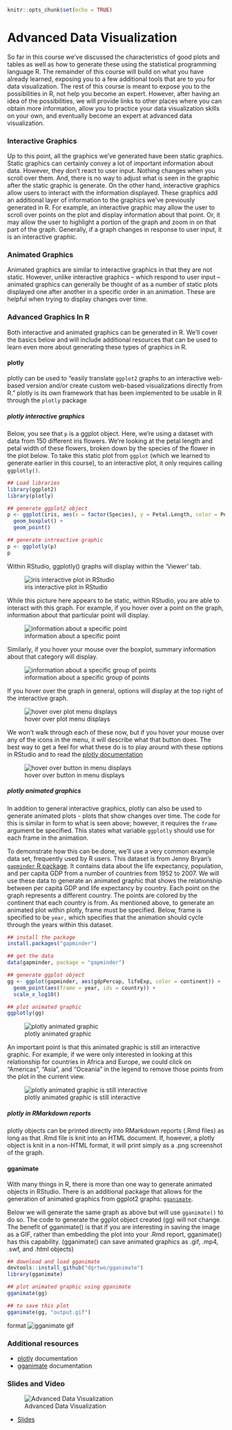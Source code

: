 
```r
knitr::opts_chunk$set(echo = TRUE)
```

# Advanced Data Visualization

So far in this course we've discussed the characteristics of good plots and tables as well as how to generate these using the statistical programming language R. The remainder of this course will build on what you have already learned, exposing you to a few additional tools that are to you for data visualization. The rest of this course is meant to expose you to the possibilities in R, not help you become an expert. However, after having an idea of the possibilities, we will provide links to other places where you can obtain more information, allow you to practice your data visualization skills on your own, and eventually become an expert at advanced data visualization.

### Interactive Graphics

Up to this point, all the graphics we've generated have been static graphics. Static graphics can certainly convey a lot of important information about data. However, they don't react to user input. Nothing changes when you scroll over them. And, there is no way to adjust what is seen in the graphic after the static graphic is generate. On the other hand, interactive graphics allow users to interact with the information displayed. These graphics add an additional layer of information to the graphics we've previously generated in R. For example, an interactive graphic may allow the user to scroll over points on the plot and display information about that point. Or, it may allow the user to highlight a portion of the graph and zoom in on that part of the graph. Generally, if a graph changes in response to user input, it is an interactive graphic.

### Animated Graphics

Animated graphics are similar to interactive graphics in that they are not static. However, unlike interactive graphics -- which respond to user input -- animated graphics can generally be thought of as a number of static plots displayed one after another in a specific order in an animation. These are helpful when trying to display changes over time.

### Advanced Graphics In R

Both interactive and animated graphics can be generated in R. We'll cover the basics below and will include additional resources that can be used to learn even more about generating these types of graphics in R.

#### plotly

plotly can be used to "easily translate `ggplot2` graphs to an interactive web-based version and/or create custom web-based visualizations directly from R." plotly is its own framework that has been implemented to be usable in R through the `plotly` package

##### plotly interactive graphics

Below, you see that `p` is a ggplot object. Here, we're using a dataset with data from 150 different iris flowers. We're looking at the petal length and petal width of these flowers, broken down by the species of the flower in the plot below. To take this static plot from `ggplot` (which we learned to generate earlier in this course),  to an interactive plot, it only requires calling `ggplotly()`.

```r
## Load libraries
library(ggplot2)
library(plotly)

## generate ggplot2 object
p <- ggplot(iris, aes(x = factor(Species), y = Petal.Length, color = Petal.Width)) +
  geom_boxplot() +
  geom_point()

## generate intreactive graphic
p <- ggplotly(p)
p
```

Within RStudio, ggplotly() graphs will display within the 'Viewer' tab.


![iris interactive plot in RStudio](https://docs.google.com/presentation/d/1akxwxd52on22B7uUhZTUi1oHJ6PSDicdVchjmVynhr0/export/png?id=1akxwxd52on22B7uUhZTUi1oHJ6PSDicdVchjmVynhr0&pageid=g2bfdb07292_0_151)

While this picture here appears to be static, within RStudio, you are able to interact with this graph. For example, if you hover over a point on the graph, information about that particular point will display.  


![information about a specific point](https://docs.google.com/presentation/d/1akxwxd52on22B7uUhZTUi1oHJ6PSDicdVchjmVynhr0/export/png?id=1akxwxd52on22B7uUhZTUi1oHJ6PSDicdVchjmVynhr0&pageid=g389ae8f2fa_0_12)

Similarly, if you hover your mouse over the boxplot, summary information about that category will display.


![information about a specific group of points](https://docs.google.com/presentation/d/1akxwxd52on22B7uUhZTUi1oHJ6PSDicdVchjmVynhr0/export/png?id=1akxwxd52on22B7uUhZTUi1oHJ6PSDicdVchjmVynhr0&pageid=g389ae8f2fa_0_22)


If you hover over the graph in general, options will display at the top right of the interactive graph.

![hover over plot menu displays](https://docs.google.com/presentation/d/1akxwxd52on22B7uUhZTUi1oHJ6PSDicdVchjmVynhr0/export/png?id=1akxwxd52on22B7uUhZTUi1oHJ6PSDicdVchjmVynhr0&pageid=g389ae8f2fa_0_1)

We won't walk through each of these now, but if you hover your mouse over any of the icons in the menu, it will describe what that button does. The best way to get a feel for what these do is to play around with these options in RStudio and to read the [plotly documentation](https://plotly-book.cpsievert.me/)


![hover over button in menu displays](https://docs.google.com/presentation/d/1akxwxd52on22B7uUhZTUi1oHJ6PSDicdVchjmVynhr0/export/png?id=1akxwxd52on22B7uUhZTUi1oHJ6PSDicdVchjmVynhr0&pageid=g389ae8f2fa_0_29)



##### plotly animated graphics

In addition to general interactive graphics, plotly can also be used to generate animated plots - plots that show changes over time. The code for this is similar in form to what is seen above; however, it requires the `frame` argument be specified. This states what variable `ggplotly` should use for each frame in the animation.

To demonstrate how this can be done, we'll use a very common example data set, frequently used by R users. This dataset is from Jenny Bryan's [`gapminder` R package](https://cran.r-project.org/web/packages/gapminder/index.html). It contains data about the life expectancy, population, and per capita GDP from a number of countries from 1952 to 2007. We will use these data to generate an animated graphic that shows the relationship between per capita GDP and life expectancy by country. Each point on the graph represents a different country. The points are colored by the continent that each country is from. As mentioned above, to generate an animated plot within plotly, frame must be specified. Below, frame is specified to be `year,` which specifies that the animation should cycle through the years within this dataset.

```r
## install the package
install.packages("gapminder")

## get the data
data(gapminder, package = "gapminder")

## generate ggplot object
gg <- ggplot(gapminder, aes(gdpPercap, lifeExp, color = continent)) +
  geom_point(aes(frame = year, ids = country)) +
  scale_x_log10()

## plot animated graphic
ggplotly(gg)

```


![plotly animated graphic](https://docs.google.com/presentation/d/1akxwxd52on22B7uUhZTUi1oHJ6PSDicdVchjmVynhr0/export/png?id=1akxwxd52on22B7uUhZTUi1oHJ6PSDicdVchjmVynhr0&pageid=g389ae8f2fa_0_37)

An important point is that this animated graphic is still an interactive graphic. For example, if we were only interested in looking at this relationship for countries in Africa and Europe, we could click on "Americas", "Asia", and "Oceania" in the legend to remove those points from the plot in the current view.


![plotly animated graphic is still interactive](https://docs.google.com/presentation/d/1akxwxd52on22B7uUhZTUi1oHJ6PSDicdVchjmVynhr0/export/png?id=1akxwxd52on22B7uUhZTUi1oHJ6PSDicdVchjmVynhr0&pageid=g389ae8f2fa_0_68)

##### plotly in RMarkdown reports

plotly objects can be printed directly into RMarkdown reports (.Rmd files) as long as that .Rmd file is knit into an HTML document. If, however, a plotly object is knit in a non-HTML format, it will print simply as a .png screenshot of the graph.


#### gganimate

With many things in R, there is more than one way to generate animated objects in RStudio. There is an additional package that allows for the generation of animated graphics from ggplot2 graphs: [`gganimate`](https://github.com/dgrtwo/gganimate).

Below we will generate the same graph as above but will use `gganimate()` to do so. The code to generate the ggplot object created (gg) will not change. The benefit of gganimate() is that if you are interesting in saving the image as a GIF, rather than embedding the plot into your .Rmd report, gganimate() has this capability. (gganimate() can save animated graphics as .gif, .mp4, .swf, and .html objects)

```r
## download and load gganimate
devtools::install_github("dgrtwo/gganimate")
library(gganimate)

## plot animated graphic using gganimate
gganimate(gg)

## to save this plot
gganimate(gg, "output.gif")

```

{format: gif}
![gganimate gif](https://s3-eu-west-1.amazonaws.com/pfigshare-u-files/14127164/output.gif)

### Additional resources

* [plotly](https://plotly-book.cpsievert.me/) documentation
* [gganimate](https://github.com/dgrtwo/gganimate) documentation


### Slides and Video

![Advanced Data Visualization](https://youtu.be/JNQy0y5NUX4)

  * [Slides](https://docs.google.com/presentation/d/1akxwxd52on22B7uUhZTUi1oHJ6PSDicdVchjmVynhr0/edit?usp=sharing)
